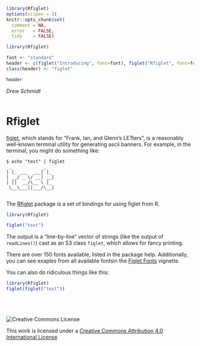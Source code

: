 <!--
%\VignetteEngine{knitr}
%\VignetteIndexEntry{Introducing Rfiglet}
-->

```r
library(Rfiglet)
options(scipen = 3)
knitr::opts_chunk$set(
  comment = NA,
  error   = FALSE,
  tidy    = FALSE)
```

```r
library(Rfiglet)

font <- "standard"
header <- c(figlet("Introducing", font=font), figlet("Rfiglet", font=font))
class(header) <- "figlet"

header
```

*Drew Schmidt* 
<br><br>

# Rfiglet

[figlet](http://www.figlet.org/), which stands for "Frank, Ian, and Glenn's LETters", is a reasonably well-known terminal utility for generating ascii banners.  For example, in the terminal, you might do something like:

```
$ echo "test" | figlet
 _            _   
| |_ ___  ___| |_ 
| __/ _ \/ __| __|
| ||  __/\__ \ |_ 
 \__\___||___/\__|
                  
```

The [Rfiglet](github) package is a set of bindings for using figlet from R.

```r
library(Rfiglet)

figlet("test")
```

The output is a "line-by-line" vector of strings (like the output of `readLines()`) cast as an S3 class `figlet`, which allows for fancy printing.

There are over 150 fonts available, listed in the package help.
Additionally, you can see exaples from all available fontsin the [Figlet Fonts](figlet_fonts.html) vignette.

You can also do ridiculous things like this:

```r
library(Rfiglet)                   
figlet(figlet("test"))
```



<br><br><br>
![Creative Commons License](cc.png "Creative Commons License")

This work is licensed under a [Creative Commons Attribution 4.0 International License](http://creativecommons.org/licenses/by/4.0/)